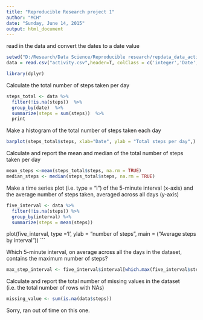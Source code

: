 ```yaml
---
title: "Reproducible Research project 1"
author: "MCH"
date: "Sunday, June 14, 2015"
output: html_document
---
```




read in the data and convert the dates to a date value

```r
setwd("D:/Research/Data Science/Reproducible research/repdata_data_activity")
data = read.csv("activity.csv",header=T, colClass = c('integer','Date','integer'))

library(dplyr)
```


Calculate the total number of steps taken per day
```r
steps_total <- data %>%
  filter(!is.na(steps))  %>%
  group_by(date)  %>%
  summarize(steps = sum(steps))  %>%
  print
```

Make a histogram of the total number of steps taken each day
```r
barplot(steps_total$steps, xlab="Date", ylab = "Total steps per day",)
```


Calculate and report the mean and median of the total number of steps taken per day
```r
mean_steps <-mean(steps_total$steps, na.rm = TRUE)
median_steps <- median(steps_total$steps, na.rm = TRUE)
```

Make a time series plot (i.e. type = "l") of the 5-minute interval (x-axis)
and the average number of steps taken, averaged across all days (y-axis)
```r
five_interval <- data %>%
  filter(!is.na(steps)) %>%
  group_by(interval) %>%
  summarize(steps = mean(steps)) 
```

plot(five_interval, type ='l', ylab = "number of steps", main = ("Average steps by interval"))
  ```   

Which 5-minute interval, on average across all the days in the dataset, 
contains the maximum number of steps?
```r
max_step_interval <- five_interval$interval[which.max(five_interval$steps)]
```
Calculate and report the total number of missing values in the dataset 
(i.e. the total number of rows with NAs)
```r
missing_value <- sum(is.na(data$steps))
```


Sorry, ran out of time on this one. 

